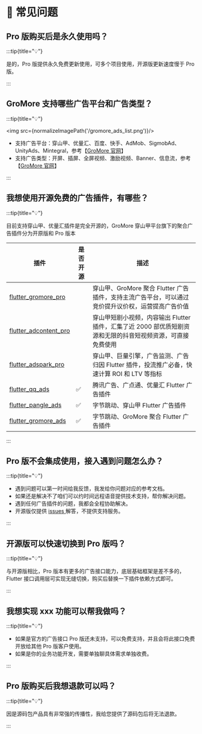 
# 🙋 常见问题

## Pro 版购买后是永久使用吗？

:::tip{title="💡"}

是的，Pro 版提供永久免费更新使用，可多个项目使用，开源版更新速度慢于 Pro 版。

:::

## GroMore 支持哪些广告平台和广告类型？

:::tip{title="💡"}

<img src={normalizeImagePath('/gromore_ads_list.png')}/>

- 支持广告平台：穿山甲、优量汇、百度、快手、AdMob、SigmobAd、UnityAds、Mintegral，参考【[GroMore 官网](https://www.csjplatform.com/gromore)】
- 支持广告类型：开屏、插屏、全屏视频、激励视频、Banner、信息流，参考【[GroMore 官网](https://www.csjplatform.com/basic-monetization)】


:::

## 我想使用开源免费的广告插件，有哪些？

:::tip{title="💡"}

目前支持穿山甲、优量汇插件是完全开源的，GroMore 穿山甲平台旗下的聚合广告插件分为开原版和 Pro 版本

|插件| 是否开源|描述|
|-|-|-|
|[flutter_gromore_pro](https://flutterads.top/)|<Badge text="🚀 Pro" type="warning" />|穿山甲、GroMore 聚合 Flutter 广告插件，支持主流广告平台，可以通过竞价提升议价权，运营提高广告价值|
|[flutter_adcontent_pro](https://flutterads.top/)|<Badge text="🚀 Pro" type="warning" />|穿山甲短剧小视频，内容输出 Flutter 插件，汇集了近 2000 部优质短剧资源和无限的抖音短视频资源，可直接免费使用|
|[flutter_adspark_pro](https://flutterads.top/)|<Badge text="🚀 Pro" type="warning" />|穿山甲、巨量引擎，广告监测、广告归因 Flutter 插件，投流推广必备，快速计算 ROI 和 LTV 等指标|
|[flutter_qq_ads](https://github.com/FlutterAds/flutter_qq_ads)|✅|腾讯广告、广点通、优量汇 Flutter 广告插件|
|[flutter_pangle_ads](https://github.com/FlutterAds/flutter_pangle_ads)|✅|字节跳动、穿山甲 Flutter 广告插件|
|[flutter_gromore_ads](https://github.com/FlutterAds/flutter_gromore_ads)|✅| 字节跳动、GroMore 聚合 Flutter 广告插件|


:::

## Pro 版不会集成使用，接入遇到问题怎么办？

:::tip{title="💡"}

- 遇到问题可以第一时间给我反馈，我发给你问题对应的参考文档。
- 如果还是解决不了咱们可以约时间远程语音提供技术支持，帮你解决问题。
- 遇到任何广告插件的问题，我都会全程协助解决。
- 开源版仅提供 [issues ](https://github.com/FlutterAds/flutter_gromore_ads/issues)解答，不提供支持服务。

:::

## 开源版可以快速切换到 Pro 版吗？

:::tip{title="💡"}

与开源版相比，Pro 版本有更多的广告接口能力，底层基础框架是差不多的，Flutter 接口调用层可实现无缝切换，购买后替换一下插件依赖方式即可。

:::

## 我想实现 xxx 功能可以帮我做吗？

:::tip{title="💡"}

- 如果是官方的广告接口 Pro 版还未支持，可以免费支持，并且会将此接口免费开放给其他 Pro 版客户使用。
- 如果是你的业务功能开发，需要单独聊具体需求单独收费。

:::

## Pro 版购买后我想退款可以吗？

:::tip{title="💡"}

因是源码包产品具有非常强的传播性，我给您提供了源码包后将无法退款。

:::